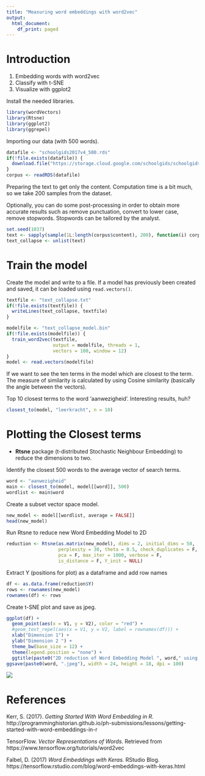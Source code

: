 ```yaml
---
title: "Measuring word embeddings with word2vec"
output:
  html_document:
    df_print: paged
---
```


# Introduction

1. Embedding words with word2vec
2. Classify with t-SNE
3. Visualize with ggplot2

Install the needed libraries.
```r
library(wordVectors)
library(Rtsne)
library(ggplot2)
library(ggrepel)
```

Importing our data (with 500 words).
```r
datafile <- "schoolgids2017v4_500.rds"
if(!file.exists(datafile)) {
  download.file("https://storage.cloud.google.com/schoolgids/schoolgids2017v4/schoolgids2017v4_500.rds", datafile)
}
corpus <- readRDS(datafile)
```

Preparing the text to get only the content. Computation time is a bit much, so we take 200 samples from the dataset.

Optionally, you can do some post-processing in order to obtain more accurate results such as remove punctuation, convert to lower case, remove stopwords. Stopwords can be tailored by the analyst.
```r
set.seed(1037)
text <- sapply(sample(1L:length(corpus$content), 200), function(i) corpus$content[[i]]$content)
text_collapse <- unlist(text)
```

# Train the model

Create the model and write to a file. If a model has previously been created and saved, it can be loaded using `read.vectors()`.
```r
textfile <- "text_collapse.txt"
if(!file.exists(textfile)) {
  writeLines(text_collapse, textfile)
}

modelfile <- "text_collapse_model.bin"
if(!file.exists(modelfile)) {
  train_word2vec(textfile,
                 output = modelfile, threads = 1,
                 vectors = 100, window = 12)  
}
model <- read.vectors(modelfile)
```

If we want to see the ten terms in the model which are closest to the term. The measure of similarity is calculated by using Cosine similarity (basically the angle between the vectors).

Top 10 closest terms to the word 'aanwezigheid'. Interesting results, huh?
```r
closest_to(model, "leerkracht", n = 10)
```

# Plotting the Closest terms

* **Rtsne** package (t-distributed Stochastic Neighbour Embedding) to reduce the dimensions to two. 

Identify the closest 500 words to the average vector of search terms.
```r
word <- "aanwezigheid"
main <- closest_to(model, model[[word]], 500)
wordlist <- main$word
```

Create a subset vector space model.
```r
new_model <- model[[wordlist, average = FALSE]]
head(new_model)
```

Run Rtsne to reduce new Word Embedding Model to 2D
```r
reduction <- Rtsne(as.matrix(new_model), dims = 2, initial_dims = 50,
                   perplexity = 30, theta = 0.5, check_duplicates = F,
                   pca = F, max_iter = 1000, verbose = F,
                   is_distance = F, Y_init = NULL)
```

Extract Y (positions for plot) as a dataframe and add row names
```r
df <- as.data.frame(reduction$Y)
rows <- rownames(new_model)
rownames(df) <- rows
```

Create t-SNE plot and save as jpeg.
```r
ggplot(df) +
  geom_point(aes(x = V1, y = V2), color = "red") +
  #geom_text_repel(aes(x = V1, y = V2, label = rownames(df))) +
  xlab("Dimension 1") +
  ylab("Dimension 2 ") +
  theme_bw(base_size = 12) +
  theme(legend.position = "none") +
  ggtitle(paste0("2D reduction of Word Embedding Model ", word," using t_SNE"))
ggsave(paste0(word, ".jpeg"), width = 24, height = 18, dpi = 100)
```


![](aanwezigheid.jpeg)


# References
 
Kerr, S. (2017). *Getting Started With Word Embedding in R.* http://programminghistorian.github.io/ph-submissions/lessons/getting-started-with-word-embeddings-in-r

TensorFlow. *Vector Representations of Words.* Retrieved from https://www.tensorflow.org/tutorials/word2vec

Falbel, D. (2017) *Word Embeddings with Keras.* RStudio Blog. https://tensorflow.rstudio.com/blog/word-embeddings-with-keras.html
